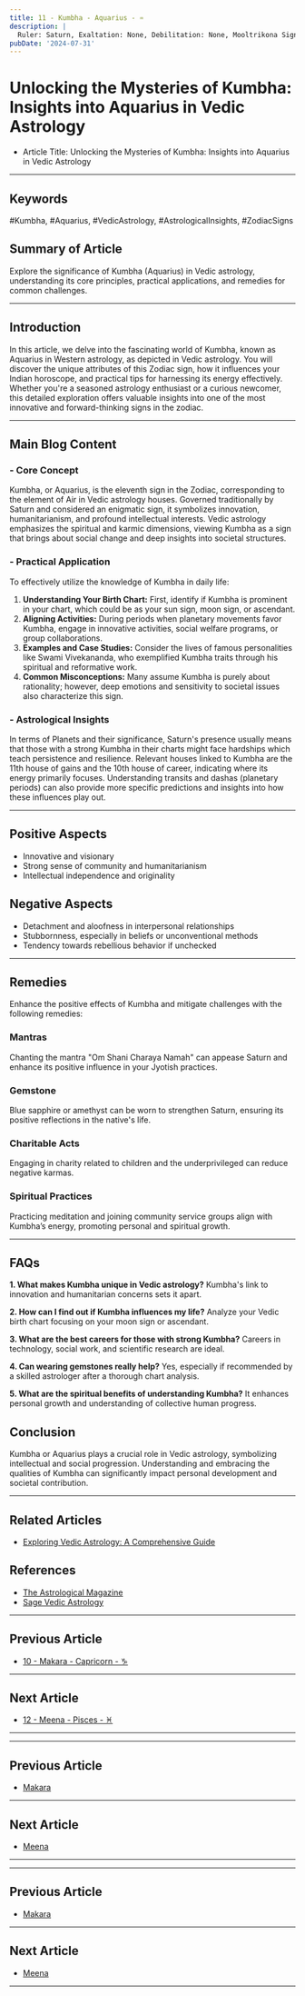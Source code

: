 ```yaml
---
title: 11 - Kumbha - Aquarius - ♒️
description: |
  Ruler: Saturn, Exaltation: None, Debilitation: None, Mooltrikona Sign: Saturn, Direction: West, Color: Blue, Gemstone: Blue Sapphire, Lucky Number: 4, Deity: Shani, Guna: Tamas, Tattva: Air, Friends: Gemini and Libra, Enemies: Cancer and Virgo, Neutral: Capricorn and Sagittarius, Temperament: Progressive, original, independent, Strengths: Intellectual, humanitarian, innovative, Weaknesses: Runs from emotional expression, temperamental, Body Parts: Ankles and circulatory system, Diseases: Circulatory issues, ankle problems
pubDate: '2024-07-31'
---
```


# Unlocking the Mysteries of Kumbha: Insights into Aquarius in Vedic Astrology

- Article Title: Unlocking the Mysteries of Kumbha: Insights into Aquarius in Vedic Astrology

---

## Keywords 
#Kumbha, #Aquarius, #VedicAstrology, #AstrologicalInsights, #ZodiacSigns

## Summary of Article
Explore the significance of Kumbha (Aquarius) in Vedic astrology, understanding its core principles, practical applications, and remedies for common challenges.

---

## Introduction
In this article, we delve into the fascinating world of Kumbha, known as Aquarius in Western astrology, as depicted in Vedic astrology. You will discover the unique attributes of this Zodiac sign, how it influences your Indian horoscope, and practical tips for harnessing its energy effectively. Whether you're a seasoned astrology enthusiast or a curious newcomer, this detailed exploration offers valuable insights into one of the most innovative and forward-thinking signs in the zodiac.

---

## Main Blog Content

### - Core Concept
Kumbha, or Aquarius, is the eleventh sign in the Zodiac, corresponding to the element of Air in Vedic astrology houses. Governed traditionally by Saturn and considered an enigmatic sign, it symbolizes innovation, humanitarianism, and profound intellectual interests. Vedic astrology emphasizes the spiritual and karmic dimensions, viewing Kumbha as a sign that brings about social change and deep insights into societal structures.

### - Practical Application
To effectively utilize the knowledge of Kumbha in daily life:

1. **Understanding Your Birth Chart:** First, identify if Kumbha is prominent in your chart, which could be as your sun sign, moon sign, or ascendant.
2. **Aligning Activities:** During periods when planetary movements favor Kumbha, engage in innovative activities, social welfare programs, or group collaborations.
3. **Examples and Case Studies:** Consider the lives of famous personalities like Swami Vivekananda, who exemplified Kumbha traits through his spiritual and reformative work.
4. **Common Misconceptions:** Many assume Kumbha is purely about rationality; however, deep emotions and sensitivity to societal issues also characterize this sign.

### - Astrological Insights
In terms of Planets and their significance, Saturn's presence usually means that those with a strong Kumbha in their charts might face hardships which teach persistence and resilience. Relevant houses linked to Kumbha are the 11th house of gains and the 10th house of career, indicating where its energy primarily focuses. Understanding transits and dashas (planetary periods) can also provide more specific predictions and insights into how these influences play out.

---

## Positive Aspects 
- Innovative and visionary
- Strong sense of community and humanitarianism
- Intellectual independence and originality

## Negative Aspects 
- Detachment and aloofness in interpersonal relationships
- Stubbornness, especially in beliefs or unconventional methods
- Tendency towards rebellious behavior if unchecked

---

## Remedies
Enhance the positive effects of Kumbha and mitigate challenges with the following remedies:

### Mantras
Chanting the mantra "Om Shani Charaya Namah" can appease Saturn and enhance its positive influence in your Jyotish practices.

### Gemstone
Blue sapphire or amethyst can be worn to strengthen Saturn, ensuring its positive reflections in the native's life.

### Charitable Acts
Engaging in charity related to children and the underprivileged can reduce negative karmas.

### Spiritual Practices
Practicing meditation and joining community service groups align with Kumbha’s energy, promoting personal and spiritual growth.

---

## FAQs
**1. What makes Kumbha unique in Vedic astrology?**
   Kumbha's link to innovation and humanitarian concerns sets it apart.

**2. How can I find out if Kumbha influences my life?**
   Analyze your Vedic birth chart focusing on your moon sign or ascendant.

**3. What are the best careers for those with strong Kumbha?**
   Careers in technology, social work, and scientific research are ideal.

**4. Can wearing gemstones really help?**
   Yes, especially if recommended by a skilled astrologer after a thorough chart analysis.

**5. What are the spiritual benefits of understanding Kumbha?**
   It enhances personal growth and understanding of collective human progress.

## Conclusion
Kumbha or Aquarius plays a crucial role in Vedic astrology, symbolizing intellectual and social progression. Understanding and embracing the qualities of Kumbha can significantly impact personal development and societal contribution.

---

## Related Articles
- [Exploring Vedic Astrology: A Comprehensive Guide](link)

## References
- [The Astrological Magazine](https://www.vedic-astrology.com/)
- [Sage Vedic Astrology](https://www.sagevedicastrology.com/) 

---

## Previous Article
- [10 - Makara - Capricorn - ♑️](/blogs-md/01_Rasi/0110_Makara.mdx)

---

## Next Article
- [12 - Meena - Pisces - ♓️](/blogs-md/01_Rasi/0112_Meena.mdx)

---
---

## Previous Article
- [Makara](0110_Makara.mdx)

---

## Next Article
- [Meena](0112_Meena.mdx)

---
---

## Previous Article
- [Makara](0110_Makara.mdx)

---

## Next Article
- [Meena](0112_Meena.mdx)

---
